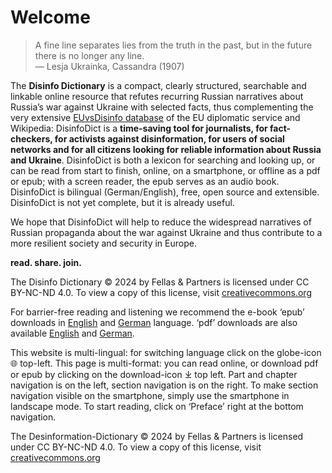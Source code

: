 # Welcome {.unnumbered}

> A fine line separates lies from the truth in the past, but in the future there is no longer any line.  
> — Lesja Ukrainka, Cassandra (1907)

The **Disinfo Dictionary** is a compact, clearly structured, searchable and linkable online resource that refutes recurring Russian narratives about Russia's war against Ukraine with selected facts, thus complementing the very extensive [EUvsDisinfo database](https://euvsdisinfo.eu/disinformation-cases/) of the EU diplomatic service and Wikipedia: DisinfoDict is a **time-saving tool for journalists, for fact-checkers, for activists against disinformation, for users of social networks and for all citizens looking for reliable information about Russia and Ukraine**.  DisinfoDict is both a lexicon for searching and looking up, or can be read from start to finish, online, on a smartphone, or offline as a pdf or epub; with a screen reader, the epub serves as an audio book.  DisinfoDict is bilingual (German/English), free, open source and extensible.  DisinfoDict is not yet complete, but it is already useful.

We hope that DisinfoDict will help to reduce the widespread narratives of 
Russian propaganda about the war against Ukraine and thus contribute 
to a more resilient society and security in Europe.		

**read. share. join.**

::: {.content-visible when-format="latex"}
The Disinfo Dictionary © 2024 by Fellas \& Partners is licensed under CC BY-NC-ND 4.0. To view a copy of this license, visit [creativecommons.org](https://creativecommons.org/licenses/by-nc-nd/4.0/)
:::

::: {.content-visible when-format="html"}
For barrier-free reading and listening we recommend the e-book 'epub' downloads in [English]({{<meta book.site-url>}}/Disinfor-Dictionary.epub) and [German]({{<meta book.site-url>}}/de/Desinfo-Lexikon.epub) language. 'pdf' downloads are also available [English]({{<meta book.site-url>}}/Disinfor-Dictionary.pdf) and [German]({{<meta book.site-url>}}/de/Desinfo-Lexikon.pdf). 

This website is multi-lingual: for switching language click on the globe-icon 🌐 top-left. This page is multi-format: you can read online, or download pdf or epub by clicking on the download-icon ⤓ top left. Part and chapter navigation is on the left, section navigation is on the right. To make section navigation visible on the smartphone, simply use the smartphone in landscape mode. To start reading, click on 'Preface' right at the bottom navigation. 

The Desinformation-Dictionary © 2024 by Fellas \& Partners is licensed under CC BY-NC-ND 4.0. To view a copy of this license, visit [creativecommons.org](https://creativecommons.org/licenses/by-nc-nd/4.0/)
:::

